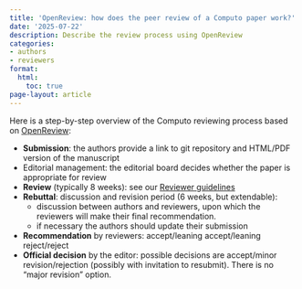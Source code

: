 ```yaml
---
title: 'OpenReview: how does the peer review of a Computo paper work?'
date: '2025-07-22'
description: Describe the review process using OpenReview
categories:
- authors
- reviewers
format:
  html:
    toc: true
page-layout: article
---
```


Here is a step-by-step overview of the Computo reviewing process based on   [OpenReview](https://openreview.net/): 

- **Submission**: the authors provide a link to git repository and HTML/PDF version of the manuscript
- Editorial management: the editorial board decides whether the paper is appropriate for review
- **Review** (typically 8 weeks): see our [Reviewer guidelines](/guidelines-reviewers)
- **Rebuttal**: discussion and revision period (6 weeks, but extendable): 
  -  discussion between authors and reviewers, upon which the reviewers will make their final recommendation.
  -  if necessary the authors should update their submission
- **Recommendation** by reviewers: accept/leaning accept/leaning reject/reject
- **Official decision** by the editor: possible decisions are accept/minor revision/rejection (possibly with invitation to resubmit). There is no "major revision" option.
